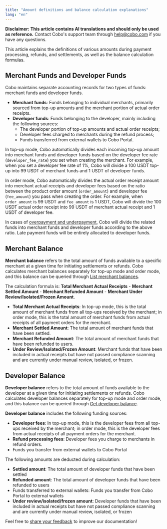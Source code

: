 ```yaml
---
title: "Amount definitions and balance calculation explanations"
lang: "en"
---
```


<Note>**Disclaimer: This article contains AI translations and should only be used as reference.** Contact Cobo's support team through [help@cobo.com](mailto:help@cobo.com) if you have any questions.</Note>

This article explains the definitions of various amounts during payment processing, refunds, and settlements, as well as the balance calculation formulas.

## Merchant Funds and Developer Funds

Cobo maintains separate accounting records for two types of funds: merchant funds and developer funds.

* **Merchant funds**: Funds belonging to individual merchants, primarily sourced from top-up amounts and the merchant portion of actual order receipts.  
* **Developer funds**: Funds belonging to the developer, mainly including the following sources:  
  * The developer portion of top-up amounts and actual order receipts;  
  * Developer fees charged to merchants during the refund process;
  * Funds transferred from external wallets to Cobo Portal.

In top-up mode, Cobo automatically divides each incoming top-up amount into merchant funds and developer funds based on the developer fee rate (`developer_fee_rate`) you set when creating the merchant. For example, when you set a developer fee rate of 1%, Cobo will divide a 100 USDT top-up into 99 USDT of merchant funds and 1 USDT of developer funds.

In order mode, Cobo automatically divides the actual order receipt amount into merchant actual receipts and developer fees based on the ratio between the product order amount (`order_amount`) and developer fee (`fee_amount`) you pass when creating the order. For example, when `order_amount` is 99 USDT and `fee_amount` is 1 USDT, Cobo will divide the 100 USDT actual order receipt into 99 USDT of merchant actual receipt and 1 USDT of developer fee.

<Note>In cases of [overpayment and underpayment](/v2_cn/payments/handle-abnormality-order#异常支付情况说明), Cobo will divide the related funds into merchant funds and developer funds according to the above ratio. Late payment funds will be entirely allocated to developer funds.</Note>

## Merchant Balance

**Merchant balance** refers to the total amount of funds available to a specific merchant at a given time for initiating settlements or refunds. Cobo calculates merchant balances separately for top-up mode and order mode, and this balance can be queried through [List merchant balances](/v2/api-references/payment/list-merchant-balances).

The calculation formula is: **Total Merchant Actual Receipts** - **Merchant Settled Amount** - **Merchant Refunded Amount** - **Merchant Under Review/Isolated/Frozen Amount**.

* **Total Merchant Actual Receipts**: In top-up mode, this is the total amount of merchant funds from all top-ups received by the merchant; in order mode, this is the total amount of merchant funds from actual receipts of all payment orders for the merchant.
* **Merchant Settled Amount**: The total amount of merchant funds that have been settled.  
* **Merchant Refunded Amount**: The total amount of merchant funds that have been refunded to users.  
* **Under Review/Isolated/Frozen Amount**: Merchant funds that have been included in actual receipts but have not passed compliance scanning and are currently under manual review, isolated, or frozen.

## Developer Balance

**Developer balance** refers to the total amount of funds available to the developer at a given time for initiating settlements or refunds. Cobo calculates developer balances separately for top-up mode and order mode, and this balance can be queried through [Get developer balance](/v2/api-references/payment/get-developer-balance).

**Developer balance** includes the following funding sources:

* **Developer fees**: In top-up mode, this is the developer fees from all top-ups received by the merchant; in order mode, this is the developer fees from actual receipts of all payment orders for the merchant.
* **Refund processing fees**: Developer fees you charge to merchants in refund orders.
* Funds you transfer from external wallets to Cobo Portal

The following amounts are deducted during calculation:

* **Settled amount**: The total amount of developer funds that have been settled  
* **Refunded amount**: The total amount of developer funds that have been refunded to users
* Funds transferred to external wallets: Funds you transfer from Cobo Portal to external wallets  
* **Under review/isolated/frozen amount**: Developer funds that have been included in actual receipts but have not passed compliance scanning and are currently under manual review, isolated, or frozen

<Tip>Feel free to [share your feedback](https://forms.zohopublic.com/cobo/form/DocumentFeedbackForm/formperma/QvLOhxJv1_JMsJ-1dleZ8Itb_7rzN-LtgvsDdxosoVI) to improve our documentation!</Tip> 